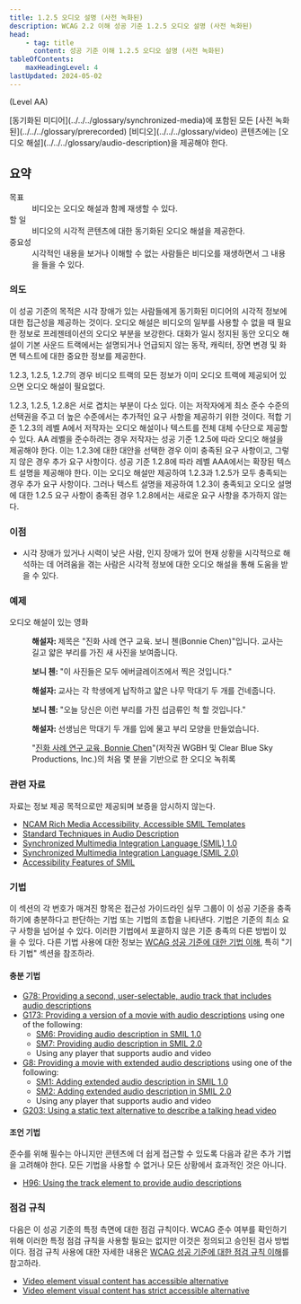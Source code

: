 ```yaml
---
title: 1.2.5 오디오 설명 (사전 녹화된)
description: WCAG 2.2 이해 성공 기준 1.2.5 오디오 설명 (사전 녹화된)
head:
    - tag: title
      content: 성공 기준 이해 1.2.5 오디오 설명 (사전 녹화된)
tableOfContents:
    maxHeadingLevel: 4
lastUpdated: 2024-05-02
---
```



(Level AA)

<Card title="성공 기준(SC)">
[동기화된 미디어](../../../glossary/synchronized-media)에 포함된 모든 [사전 녹화된](../../../glossary/prerecorded) [비디오](../../../glossary/video) 콘텐츠에는 [오디오 해설](../../../glossary/audio-description)을 제공해야 한다.
</Card>

## 요약

<dl>
<dt>목표</dt>
<dd>비디오는 오디오 해설과 함께 재생할 수 있다.</dd>
<dt>할 일</dt>
<dd>비디오의 시각적 콘텐츠에 대한 동기화된 오디오 해설을 제공한다.</dd>
<dt>중요성</dt>
<dd>시각적인 내용을 보거나 이해할 수 없는 사람들은 비디오를 재생하면서 그 내용을 들을 수 있다.</dd>
</dl>

### 의도

이 성공 기준의 목적은 시각 장애가 있는 사람들에게 동기화된 미디어의 시각적 정보에 대한 접근성을 제공하는 것이다. 오디오 해설은 비디오의 일부를 사용할 수 없을 때 필요한 정보로 프레젠테이션의 오디오 부분을 보강한다. 대화가 일시 정지된 동안 오디오 해설이 기본 사운드 트랙에서는 설명되거나 언급되지 않는 동작, 캐릭터, 장면 변경 및 화면 텍스트에 대한 중요한 정보를 제공한다.

<Card title="참고">
1.2.3, 1.2.5, 1.2.7의 경우 비디오 트랙의 모든 정보가 이미 오디오 트랙에 제공되어 있으면 오디오 해설이 필요없다.

1.2.3, 1.2.5, 1.2.8은 서로 겹치는 부분이 다소 있다. 이는 저작자에게 최소 준수 수준의 선택권을 주고 더 높은 수준에서는 추가적인 요구 사항을 제공하기 위한 것이다. 적합 기준 1.2.3의 레벨 A에서 저작자는 오디오 해설이나 텍스트를 전체 대체 수단으로 제공할 수 있다. AA 레벨을 준수하려는 경우 저작자는 성공 기준 1.2.5에 따라 오디오 해설을 제공해야 한다. 이는 1.2.3에 대한 대안을 선택한 경우 이미 충족된 요구 사항이고, 그렇지 않은 경우 추가 요구 사항이다. 성공 기준 1.2.8에 따라 레벨 AAA에서는 확장된 텍스트 설명을 제공해야 한다. 이는 오디오 해설만 제공하여 1.2.3과 1.2.5가 모두 충족되는 경우 추가 요구 사항이다. 그러나 텍스트 설명을 제공하여 1.2.3이 충족되고 오디오 설명에 대한 1.2.5 요구 사항이 충족된 경우 1.2.8에서는 새로운 요구 사항을 추가하지 않는다.
</Card>

### 이점

*   시각 장애가 있거나 시력이 낮은 사람, 인지 장애가 있어 현재 상황을 시각적으로 해석하는 데 어려움을 겪는 사람은 시각적 정보에 대한 오디오 해설을 통해 도움을 받을 수 있다.

### 예제

<dl>
    <dt>오디오 해설이 있는 영화</dt>
    <dd>
        <p>
            <strong>해설자: </strong> 제목은 "진화 사례 연구 교육. 보니 첸(Bonnie Chen)"입니다. 교사는 길고 얇은 부리를 가진 새 사진을 보여줍니다.
        </p>
        <p>
            <strong>보니 첸: </strong>"이 사진들은 모두 에버글레이즈에서 찍은 것입니다."
        </p>
        <p>
            <strong>해설자: </strong>교사는 각 학생에게 납작하고 얇은 나무 막대기 두 개를 건네줍니다.
        </p>
        <p>
            <strong>보니 첸: </strong>"오늘 당신은 이런 부리를 가진 섭금류인 척 할 것입니다."
        </p>
        <p>
            <strong>해설자: </strong>선생님은 막대기 두 개를 입에 물고 부리 모양을 만들었습니다.
        </p>
        <p>
            "<a href="https://www.pbs.org/wgbh/evolution/educators/teachstuds/tvideos.html">진화 사례 연구 교육, Bonnie Chen</a>"(저작권 WGBH 및 Clear Blue Sky Productions, Inc.)의 처음 몇 분을 기반으로 한 오디오 녹취록
        </p>
    </dd>
</dl>

### 관련 자료

자료는 정보 제공 목적으로만 제공되며 보증을 암시하지 않는다.

*   [NCAM Rich Media Accessibility, Accessible SMIL Templates](http://ncam.wgbh.org/invent_build/web_multimedia/accessible-digital-media-guide/guideline-h-multimedia#techH12)
*   [Standard Techniques in Audio Description](http://joeclark.org/access/description/ad-principles.html)
*   [Synchronized Multimedia Integration Language (SMIL) 1.0](https://www.w3.org/TR/REC-smil/)
*   [Synchronized Multimedia Integration Language (SMIL 2.0)](https://www.w3.org/TR/SMIL/)
*   [Accessibility Features of SMIL](https://www.w3.org/TR/SMIL-access/)

### 기법

이 섹션의 각 번호가 매겨진 항목은 접근성 가이드라인 실무 그룹이 이 성공 기준을 충족하기에 충분하다고 판단하는 기법 또는 기법의 조합을 나타낸다. 기법은 기준의 최소 요구 사항을 넘어설 수 있다. 이러한 기법에서 포괄하지 않은 기준 충족의 다른 방법이 있을 수 있다. 다른 기법 사용에 대한 정보는 [WCAG 성공 기준에 대한 기법 이해](../understanding-techniques), 특히 "기타 기법" 섹션을 참조하라.

#### 충분 기법

*   [G78: Providing a second, user-selectable, audio track that includes audio descriptions](https://www.w3.org/WAI/WCAG22/Techniques/general/G78)
*   [G173: Providing a version of a movie with audio descriptions](https://www.w3.org/WAI/WCAG22/Techniques/general/G173) using one of the following:
    *   [SM6: Providing audio description in SMIL 1.0](https://www.w3.org/WAI/WCAG22/Techniques/smil/SM6)
    *   [SM7: Providing audio description in SMIL 2.0](https://www.w3.org/WAI/WCAG22/Techniques/smil/SM7)
    *   Using any player that supports audio and video
*   [G8: Providing a movie with extended audio descriptions](https://www.w3.org/WAI/WCAG22/Techniques/general/G8) using one of the following:
    *   [SM1: Adding extended audio description in SMIL 1.0](https://www.w3.org/WAI/WCAG22/Techniques/smil/SM1)
    *   [SM2: Adding extended audio description in SMIL 2.0](https://www.w3.org/WAI/WCAG22/Techniques/smil/SM2)
    *   Using any player that supports audio and video
*   [G203: Using a static text alternative to describe a talking head video](https://www.w3.org/WAI/WCAG22/Techniques/general/G203)

#### 조언 기법

준수를 위해 필수는 아니지만 콘텐츠에 더 쉽게 접근할 수 있도록 다음과 같은 추가 기법을 고려해야 한다. 모든 기법을 사용할 수 없거나 모든 상황에서 효과적인 것은 아니다.

*   [H96: Using the track element to provide audio descriptions](https://www.w3.org/WAI/WCAG22/Techniques/html/H96)

### 점검 규칙

다음은 이 성공 기준의 특정 측면에 대한 점검 규칙이다. WCAG 준수 여부를 확인하기 위해 이러한 특정 점검 규칙을 사용할 필요는 없지만 이것은 정의되고 승인된 검사 방법이다. 점검 규칙 사용에 대한 자세한 내용은 [WCAG 성공 기준에 대한 점검 규칙 이해](../understanding-act-rules)를 참고하라.

*   [Video element visual content has accessible alternative](https://www.w3.org/WAI/standards-guidelines/act/rules/c5a4ea/proposed/)
*   [Video element visual content has strict accessible alternative](https://www.w3.org/WAI/standards-guidelines/act/rules/1ec09b/proposed/)

